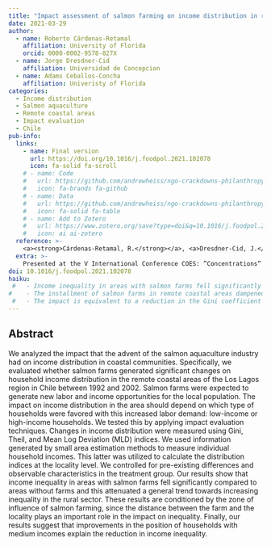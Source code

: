 ---
title: "Impact assessment of salmon farming on income distribution in remote coastal areas: The Chilean case"
date: 2021-03-29
author:
  - name: Roberto Cárdenas-Retamal
    affiliation: University of Florida
    orcid: 0000-0002-9578-827X
  - name: Jorge Dresdner-Cid
    affiliation: Universidad de Concepcion
  - name: Adams Ceballos-Concha
    affiliation: Univeristy of Florida
categories: 
  - Income distribution
  - Salmon aquaculture
  - Remote coastal areas
  - Impact evaluation
  - Chile
pub-info:
  links:
    - name: Final version
      url: https://doi.org/10.1016/j.foodpol.2021.102078
      icon: fa-solid fa-scroll
    # - name: Code
    #   url: https://github.com/andrewheiss/ngo-crackdowns-philanthropy
    #   icon: fa-brands fa-github
    # - name: Data
    #   url: https://github.com/andrewheiss/ngo-crackdowns-philanthropy/tree/master/data
    #   icon: fa-solid fa-table
    # - name: Add to Zotero
    #   url: https://www.zotero.org/save?type=doi&q=10.1016/j.foodpol.2021.102078
    #   icon: ai ai-zotero
  reference: >-
    <a><strong>Cárdenas-Retamal, R.</strong></a>, <a>Dresdner-Cid, J.</a>, and <a>Ceballos-Concha, A.</a>, (2021) “Impact assessment of salmon farming on income distribution in remote coastal areas: The Chilean case,” <em>Food Policy</em> 101: 102078, doi: <a href="https://doi.org/10.1016/j.foodpol.2021.102078"><code>10.1016/j.foodpol.2021.102078</code></a>
  extra: >-
    Presented at the V International Conference COES: ”Concentrations” in 2018, and in the X Annual Meeting of the Chilean Society of Regional Studies SOCHER in 2018.
doi: 10.1016/j.foodpol.2021.102078
haiku: 
 #   - Income inequality in areas with salmon farms fell significantly compared to areas without farms.
#    - The installment of salmon farms in remote coastal areas dampened the general trend of increased income inequality.
 #   - The impact is equivalent to a reduction in the Gini coefficient from 0.479 to 0.464.
---

## Abstract

We analyzed the impact that the advent of the salmon aquaculture industry had on income distribution in coastal communities. Specifically, we evaluated whether salmon farms generated significant changes on household income distribution in the remote coastal areas of the Los Lagos region in Chile between 1992 and 2002. Salmon farms were expected to generate new labor and income opportunities for the local population. The impact on income distribution in the area should depend on which type of households were favored with this increased labor demand: low-income or high-income households. We tested this by applying impact evaluation techniques. Changes in income distribution were measured using Gini, Theil, and Mean Log Deviation (MLD) indices. We used information generated by small area estimation methods to measure individual household incomes. This latter was utilized to calculate the distribution indices at the locality level. We controlled for pre-existing differences and observable characteristics in the treatment group. Our results show that income inequality in areas with salmon farms fell significantly compared to areas without farms and this attenuated a general trend towards increasing inequality in the rural sector. These results are conditioned by the zone of influence of salmon farming, since the distance between the farm and the locality plays an important role in the impact on inequality. Finally, our results suggest that improvements in the position of households with medium incomes explain the reduction in income inequality.


<!-- ## Citation -->

<!-- <p class="buttons" style="text-align:center;"> -->
<!-- <a class="btn btn-danger" target="_blank" href="https://www.zotero.org/save?type=doi&q=10.1177/0899764020971045">{{< ai zotero >}}&emsp;Add to Zotero {{< fa square-arrow-up-right >}}</a> -->
<!-- </p> -->

<!-- ```bibtex -->
<!-- @article{CARDENASRETAMAL2021102078, -->
<!-- title = {Impact assessment of salmon farming on income distribution in remote coastal areas: The Chilean case}, -->
<!-- journal = {Food Policy}, -->
<!-- volume = {101}, -->
<!-- pages = {102078}, -->
<!-- year = {2021}, -->
<!-- issn = {0306-9192}, -->
<!-- doi = {https://doi.org/10.1016/j.foodpol.2021.102078}, -->
<!-- url = {https://www.sciencedirect.com/science/article/pii/S0306919221000555}, -->
<!-- author = {Roberto Cárdenas-Retamal and Jorge Dresdner-Cid and Adams Ceballos-Concha}, -->
<!-- keywords = {Income distribution, Salmon aquaculture, Remote coastal areas, Impact evaluation, Chile} -->
<!-- } -->
<!-- ``` -->
